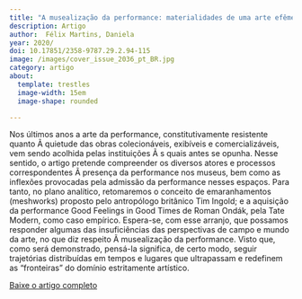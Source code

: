 ```yaml
---
title: "A musealização da performance: materialidades de uma arte efêmera"
description: Artigo
author:  Félix Martins, Daniela 
year: 2020/
doi: 10.17851/2358-9787.29.2.94-115
image: /images/cover_issue_2036_pt_BR.jpg
category: artigo
about:
  template: trestles
  image-width: 15em
  image-shape: rounded

---
```


Nos últimos anos a arte da performance, constitutivamente resistente quanto Ã  quietude das obras colecionáveis, exibíveis e comercializáveis, vem sendo acolhida pelas instituições Ã s quais antes se opunha. Nesse sentido, o artigo pretende compreender os diversos atores e processos correspondentes Ã  presença da performance nos museus, bem como as inflexões provocadas pela admissão da performance nesses espaços. Para tanto, no plano analítico, retomaremos o conceito de emaranhamentos (meshworks) proposto pelo antropólogo britânico Tim Ingold; e a aquisição da performance Good Feelings in Good Times de Roman Ondák, pela Tate Modern, como caso empírico. Espera-se, com esse arranjo, que possamos responder algumas das insuficiências das perspectivas de campo e mundo da arte, no que diz respeito Ã  musealização da performance. Visto que, como será demonstrado, pensá-la significa, de certo modo, seguir trajetórias distribuídas em tempos e lugares que ultrapassam e redefinem as “fronteiras” do domínio estritamente artístico. 

[Baixe o artigo completo](https://periodicos.unb.br/index.php/museologia/article/view/34543)
